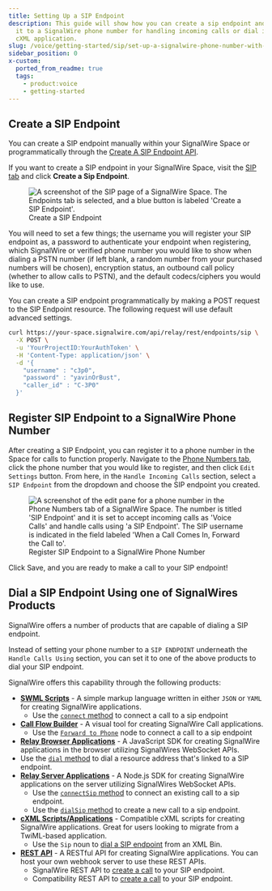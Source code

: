 ```yaml
---
title: Setting Up a SIP Endpoint
description: This guide will show how you can create a sip endpoint and register
  it to a SignalWire phone number for handling incoming calls or dial it via an
  cXML application.
slug: /voice/getting-started/sip/set-up-a-signalwire-phone-number-with-a-sip-endpoint
sidebar_position: 0
x-custom:
  ported_from_readme: true
  tags:
    - product:voice
    - getting-started
---
```


## Create a SIP Endpoint

You can create a SIP endpoint manually within your SignalWire Space or programmatically through the [Create A SIP Endpoint API](/rest/signalwire-rest/endpoints/space/create-sip-endpoint).

If you want to create a SIP endpoint in your SignalWire Space, visit the [SIP tab](https://my.signalwire.com?page=sip_endpoints) and click **Create a Sip Endpoint**.

<figure>
  <img
    className="img-1080"
    src={newEndpointImg}
    alt="A screenshot of the SIP page of a SignalWire Space. The Endpoints tab is selected, and a blue button is labeled 'Create a SIP Endpoint'."
  />
  <figcaption>
    Create a SIP Endpoint
  </figcaption>
</figure>

You will need to set a few things; the username you will register your SIP endpoint as, a password to authenticate your endpoint when registering, which SignalWire or verified phone number you would like to show when dialing a PSTN number (if left blank, a random number from your purchased numbers will be chosen), encryption status, an outbound call policy (whether to allow calls to PSTN), and the default codecs/ciphers you would like to use.

You can create a SIP endpoint programmatically by making a POST request to the SIP Endpoint resource. The following request will use default advanced settings.

```bash
curl https://your-space.signalwire.com/api/relay/rest/endpoints/sip \
  -X POST \
  -u 'YourProjectID:YourAuthToken' \
  -H 'Content-Type: application/json' \
  -d '{
    "username" : "c3p0",
    "password" : "yavinOrBust",
    "caller_id" : "C-3P0"
  }'
```

## Register SIP Endpoint to a SignalWire Phone Number

After creating a SIP Endpoint, you can register it to a phone number in the Space for calls to function properly. Navigate to the [Phone Numbers tab](https://my.signalwire.com?page=phone_numbers), click the phone number
that you would like to register, and then click `Edit Settings` button. From here, in the
`Handle Incoming Calls` section, select `a SIP Endpoint` from the dropdown and choose the SIP endpoint you created.

<figure>
  <img
    className="img-1080"
    src={require('./3b00100-Screen_Shot_2021-08-04_at_1.56.46_PM.webP').default}
    alt="A screenshot of the edit pane for a phone number in the Phone Numbers tab of a SignalWire Space. The number is titled 'SIP Endpoint' and it is set to accept incoming calls as 'Voice Calls' and handle calls using 'a SIP Endpoint'. The SIP username is indicated in the field labeled 'When a Call Comes In, Forward the Call to'."
  />
  <figcaption>
    Register SIP Endpoint to a SignalWire Phone Number
  </figcaption>
</figure>

Click Save, and you are ready to make a call to your SIP endpoint!

## Dial a SIP Endpoint Using one of SignalWires Products

SignalWire offers a number of products that are capable of dialing a SIP endpoint.

Instead of setting your phone number to a `SIP ENDPOINT` underneath the  `Handle Calls Using` section,
you can set it to one of the above products to dial your SIP endpoint.

SignalWire offers this capability through the following products:


- [**SWML Scripts**](/swml) - A simple markup language written in either `JSON` or `YAML`
for creating SignalWire applications.
  - Use the [`connect` method](/swml/methods/connect) to connect a call to a sip endpoint
- [**Call Flow Builder**](/call-flow-builder) - A visual tool for creating SignalWire Call applications.
  - Use the [`Forward to Phone`](/call-flow-builder/forward-to-phone#forward-to-sip) node to connect a call to a sip endpoint
- [**Relay Browser Applications**](/sdks/reference/browser-sdk/) - A JavaScript SDK for creating SignalWire applications in the browser utilizing SignalWires WebSocket APIs.
- Use the [`dial` method](/sdks/reference/browser-sdk/SignalWire%20Client/client/#dial) to dial a resource address that's linked to a SIP endpoint.
- [**Relay Server Applications**](/sdks/reference/realtime-sdk) - A Node.js SDK for creating SignalWire applications on the server utilizing SignalWires WebSocket APIs.
  - Use the [`connectSip` method](/sdks/reference/realtime-sdk/relay-v4/voice/voice-call#connectsip) to connect an existing call to a sip endpoint.
  - Use the [`dialSip` method](/sdks/reference/realtime-sdk/relay-v4/voice/voice-client#dialsip) to create a new call to a sip endpoint.
- [**cXML Scripts/Applications**](/compatibility-api/guides/general/creating-and-using-cxml-applications) - Compatible cXML scripts for creating SignalWire applications.
Great for users looking to migrate from a TwiML-based application.
  - Use the `Sip` noun to [dial a SIP endpoint](/compatibility-api/cxml/voice/sip-noun) from an XML Bin.
- [**REST API**](/rest) - A RESTful API for creating SignalWire applications. You can host your own webhook server to
use these REST APIs.
  - SignalWire REST API to [create a call](/rest/signalwire-rest/endpoints/calling/calls-create) to your SIP endpoint.
  - Compatibility REST API to [create a call](/rest/compatibility-api/endpoints/create-a-call) to your SIP endpoint.

